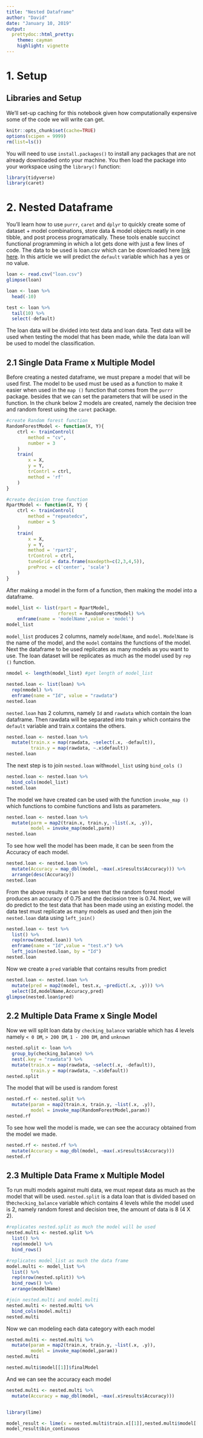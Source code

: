 ---
title: "Nested Dataframe"
author: "David"
date: "January 10, 2019"
output:
  prettydoc::html_pretty:
    theme: cayman
    highlight: vignette
---

# 1. Setup
## Libraries and Setup
We'll set-up caching for this notebook given how computationally expensive some of the code we will write can get.
```{r setup}
knitr::opts_chunk$set(cache=TRUE)
options(scipen = 9999)
rm(list=ls())
```

You will need to use `install.packages()` to install any packages that are not already downloaded onto your machine. You then load the package into your workspace using the `library()` function:
```{r message=FALSE}
library(tidyverse)
library(caret)
```

# 2. Nested Dataframe
You’ll learn how to use `purrr`, `caret` and `dplyr` to quickly create some of dataset + model combinations, store data & model objects neatly in one tibble, and post process programatically. These tools enable succinct functional programming in which a lot gets done with just a few lines of code. The data to be used is loan.csv which can be downloaded here [link here](https://drive.google.com/file/d/1cxHMOPZwKDZ-mUI-fUyRJdlr_2q_Pdh6/view?usp=sharing). In this article we will predict the `default` variable which has a yes or no value.
```{r}
loan <- read.csv("loan.csv")
glimpse(loan)

loan <- loan %>%
  head(-10)

test <- loan %>% 
  tail(10) %>% 
  select(-default)
```
The loan data will be divided into test data and loan data. Test data will be used when testing the model that has been made, while the data loan will be used to model the classification.

## 2.1 Single Data Frame x Multiple Model
Before creating a nested dataframe, we must prepare a model that will be used first. The model to be used must be used as a function to make it easier when used in the `map ()` function that comes from the `purrr` package. besides that we can set the parameters that will be used in the function. In the chunk below 2 models are created, namely the decision tree and random forest using the `caret` package.
```{r}
#create Random forest function
RandomForestModel <- function(X, Y){
    ctrl <- trainControl(
        method = "cv",
        number = 3
    )
    train(
        x = X,
        y = Y,
        trContrl = ctrl,
        method = 'rf'
    )
}

#create decision tree function
RpartModel <- function(X, Y) {
    ctrl <- trainControl(
        method = "repeatedcv",
        number = 5
    )
    train(
        x = X,
        y = Y,
        method = 'rpart2',
        trControl = ctrl,
        tuneGrid = data.frame(maxdepth=c(2,3,4,5)),
        preProc = c('center', 'scale')
    )
}
```

After making a model in the form of a function, then making the model into a dataframe.
```{r}
model_list <- list(rpart = RpartModel,
                   rforest = RandomForestModel) %>%
    enframe(name = 'modelName',value = 'model')
model_list
```
`model_list` produces 2 columns, namely `modelName`, and `model`. `ModelName` is the name of the model, and the `model` contains the functions of the model.
Next the dataframe to be used replicates as many models as you want to use. The loan dataset  will be replicates as much as the model used by `rep ()` function.

```{r}
nmodel <- length(model_list) #get length of model_list

nested.loan <- list(loan) %>% 
  rep(nmodel) %>% 
  enframe(name = "Id", value = "rawdata")
nested.loan
```
`nested.loan` has 2 columns, namely `Id` and `rawdata` which contain the loan dataframe. Then rawdata will be separated into train.y which contains the `default` variable and train.x contains the others.
```{r}
nested.loan <- nested.loan %>% 
  mutate(train.x = map(rawdata, ~select(.x, -default)),
         train.y = map(rawdata, ~.x$default))
nested.loan
```
The next step is to join `nested.loan` with` model_list` using `bind_cols ()`

```{r}
nested.loan <- nested.loan %>% 
  bind_cols(model_list)
nested.loan

```

The model we have created can be used with the function `invoke_map ()` which functions to combine functions and lists as parameters.
```{r}
nested.loan <- nested.loan %>% 
  mutate(parm = map2(train.x, train.y, ~list(.x, .y)),
         model = invoke_map(model,parm))
nested.loan
```
To see how well the model has been made, it can be seen from the Accuracy of each model.
```{r}
nested.loan <- nested.loan %>% 
  mutate(Accuracy = map_dbl(model, ~max(.x$results$Accuracy))) %>% 
  arrange(desc(Accuracy))
nested.loan
```
From the above results it can be seen that the random forest model produces an accuracy of 0.75 and the decission tree is 0.74. Next, we will do predict to the test data that has been made using an existing model. the data test must replicate as many models as used and then join the `nested.loan` data using `left_join()`
```{r}
nested.loan <- test %>% 
  list() %>% 
  rep(nrow(nested.loan)) %>% 
  enframe(name = "Id",value = "test.x") %>% 
  left_join(nested.loan, by = "Id")
nested.loan
```

Now we create a `pred` variable that contains results from predict

```{r}
nested.loan <- nested.loan %>% 
  mutate(pred = map2(model, test.x, ~predict(.x, .y))) %>% 
  select(Id,modelName,Accuracy,pred)
glimpse(nested.loan$pred)
```

## 2.2 Multiple Data Frame x Single Model
Now we will split loan data by `checking_balance` variable which has 4 levels namely `< 0 DM`, `> 200 DM`, `1 - 200 DM`, and `unknown`  
```{r}
nested.split <- loan %>%
  group_by(checking_balance) %>% 
  nest(.key = "rawdata") %>% 
  mutate(train.x = map(rawdata, ~select(.x, -default)),
         train.y = map(rawdata, ~.x$default))
nested.split
```

The model that will be used is random forest
```{r message=FALSE, warning=FALSE}
nested.rf <- nested.split %>% 
  mutate(param = map2(train.x, train.y, ~list(.x, .y)),
         model = invoke_map(RandomForestModel,param))
nested.rf
```
To see how well the model is made, we can see the accuracy obtained from the model we made.
```{r warning=FALSE}
nested.rf <- nested.rf %>% 
  mutate(Accuracy = map_dbl(model, ~max(.x$results$Accuracy)))
nested.rf
```

## 2.3 Multiple Data Frame x Multiple Model
To run multi models against multi data, we must repeat data as much as the model that will be used. `nested.split` is a data loan that is divided based on the` checking_balance` variable which contains 4 levels while the model used is 2, namely random forest and decision tree, the amount of data is 8 (4 X 2).
```{r}
#replicates nested.split as much the model will be used
nested.multi <- nested.split %>% 
  list() %>%
  rep(nmodel) %>%
  bind_rows()

#replicates model_list as much the data frame
model.multi <- model_list %>% 
  list() %>% 
  rep(nrow(nested.split)) %>% 
  bind_rows() %>% 
  arrange(modelName)

#join nested.multi and model.multi
nested.multi <- nested.multi %>% 
  bind_cols(model.multi)
nested.multi
```
Now we can modeling each data category with each model
```{r message=F, warning=F}
nested.multi <- nested.multi %>% 
  mutate(param = map2(train.x, train.y, ~list(.x, .y)),
         model = invoke_map(model,param))
nested.multi
```

```{r}
nested.multi$model[[1]]$finalModel
```


And we can see the accuracy each model
```{r}
nested.multi <- nested.multi %>% 
  mutate(Accuracy = map_dbl(model, ~max(.x$results$Accuracy)))



```



```{r}
library(lime)

model_result <- lime(x = nested.multi$train.x[[1]],nested.multi$model[[1]])
model_result$bin_continuous
```

